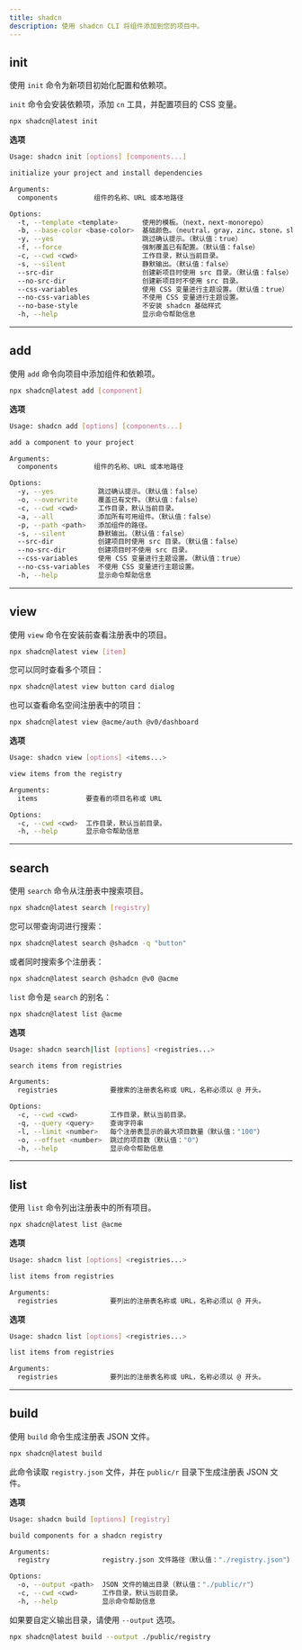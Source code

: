 ```yaml
---
title: shadcn
description: 使用 shadcn CLI 将组件添加到您的项目中。
---
```


## init

使用 `init` 命令为新项目初始化配置和依赖项。

`init` 命令会安装依赖项，添加 `cn` 工具，并配置项目的 CSS 变量。

```bash
npx shadcn@latest init
```

**选项**

```bash
Usage: shadcn init [options] [components...]

initialize your project and install dependencies

Arguments:
  components         组件的名称、URL 或本地路径

Options:
  -t, --template <template>      使用的模板。（next，next-monorepo）
  -b, --base-color <base-color>  基础颜色。（neutral，gray，zinc，stone，slate）
  -y, --yes                      跳过确认提示。（默认值：true）
  -f, --force                    强制覆盖已有配置。（默认值：false）
  -c, --cwd <cwd>                工作目录，默认当前目录。
  -s, --silent                   静默输出。（默认值：false）
  --src-dir                      创建新项目时使用 src 目录。（默认值：false）
  --no-src-dir                   创建新项目时不使用 src 目录。
  --css-variables                使用 CSS 变量进行主题设置。（默认值：true）
  --no-css-variables             不使用 CSS 变量进行主题设置。
  --no-base-style                不安装 shadcn 基础样式
  -h, --help                     显示命令帮助信息
```

---

## add

使用 `add` 命令向项目中添加组件和依赖项。

```bash
npx shadcn@latest add [component]
```

**选项**

```bash
Usage: shadcn add [options] [components...]

add a component to your project

Arguments:
  components         组件的名称、URL 或本地路径

Options:
  -y, --yes           跳过确认提示。（默认值：false）
  -o, --overwrite     覆盖已有文件。（默认值：false）
  -c, --cwd <cwd>     工作目录，默认当前目录。
  -a, --all           添加所有可用组件。（默认值：false）
  -p, --path <path>   添加组件的路径。
  -s, --silent        静默输出。（默认值：false）
  --src-dir           创建项目时使用 src 目录。（默认值：false）
  --no-src-dir        创建项目时不使用 src 目录。
  --css-variables     使用 CSS 变量进行主题设置。（默认值：true）
  --no-css-variables  不使用 CSS 变量进行主题设置。
  -h, --help          显示命令帮助信息
```

---

## view

使用 `view` 命令在安装前查看注册表中的项目。

```bash
npx shadcn@latest view [item]
```

您可以同时查看多个项目：

```bash
npx shadcn@latest view button card dialog
```

也可以查看命名空间注册表中的项目：

```bash
npx shadcn@latest view @acme/auth @v0/dashboard
```

**选项**

```bash
Usage: shadcn view [options] <items...>

view items from the registry

Arguments:
  items            要查看的项目名称或 URL

Options:
  -c, --cwd <cwd>  工作目录，默认当前目录。
  -h, --help       显示命令帮助信息
```

---

## search

使用 `search` 命令从注册表中搜索项目。

```bash
npx shadcn@latest search [registry]
```

您可以带查询词进行搜索：

```bash
npx shadcn@latest search @shadcn -q "button"
```

或者同时搜索多个注册表：

```bash
npx shadcn@latest search @shadcn @v0 @acme
```

`list` 命令是 `search` 的别名：

```bash
npx shadcn@latest list @acme
```

**选项**

```bash
Usage: shadcn search|list [options] <registries...>

search items from registries

Arguments:
  registries             要搜索的注册表名称或 URL，名称必须以 @ 开头。

Options:
  -c, --cwd <cwd>        工作目录，默认当前目录。
  -q, --query <query>    查询字符串
  -l, --limit <number>   每个注册表显示的最大项目数量（默认值："100"）
  -o, --offset <number>  跳过的项目数（默认值："0"）
  -h, --help             显示命令帮助信息
```

---

## list

使用 `list` 命令列出注册表中的所有项目。

```bash
npx shadcn@latest list @acme
```

**选项**

```bash
Usage: shadcn list [options] <registries...>

list items from registries

Arguments:
  registries             要列出的注册表名称或 URL，名称必须以 @ 开头。
```

**选项**

```bash
Usage: shadcn list [options] <registries...>

list items from registries

Arguments:
  registries             要列出的注册表名称或 URL，名称必须以 @ 开头。
```

---

## build

使用 `build` 命令生成注册表 JSON 文件。

```bash
npx shadcn@latest build
```

此命令读取 `registry.json` 文件，并在 `public/r` 目录下生成注册表 JSON 文件。

**选项**

```bash
Usage: shadcn build [options] [registry]

build components for a shadcn registry

Arguments:
  registry             registry.json 文件路径（默认值："./registry.json"）

Options:
  -o, --output <path>  JSON 文件的输出目录（默认值："./public/r"）
  -c, --cwd <cwd>      工作目录，默认当前目录。
  -h, --help           显示命令帮助信息
```

如果要自定义输出目录，请使用 `--output` 选项。

```bash
npx shadcn@latest build --output ./public/registry
```